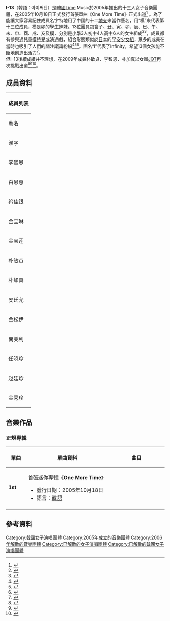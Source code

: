 {{藝人
| 姓名 = i-13
| 類型 = 組合
| 圖片 = 
| 圖片簡介 = 
| 圖片尺寸 = 
| 外文名 = 아이써틴
| 外文 = ko
| 國籍 = {{KOR}}
| 音樂類型 = [[韓國流行音樂|K-pop]]
| 職業 = [[歌手|歌手]]
| 出道地點 = {{KOR}}
| 出道作 = 《One More Time》<ref>{{cite web |url=https://music.bugs.co.kr/mv/23269 |title=아이서틴 One More Time Music Video |accessdate=2020-06-26 |archive-date=2020-06-26 |archive-url=https://web.archive.org/web/20200626123450/https://music.bugs.co.kr/mv/23269 |dead-url=no }}</ref>
| 出道日期 = 2005年
| 代表作 = 《One More Time》
| 活躍年代 = 2005年－2006年
| 唱片公司 = 
| 經紀公司 = 
| 相關團體 = 
| 網站 = 
| 現任成員 = 共13人
| 過往成員 = 
}}
'''I-13'''（韓語：아이써틴）是[[韓國|韓國]]Lime Music於2005年推出的十三人女子音樂團體，在2005年10月18日正式發行首張單曲《One More Time》正式出道<ref>{{cite web|title=13인조 여성그룹 ‘I-13’ 전격공개|url=http://news.khan.co.kr/kh_news/khan_art_view.html?artid=200510042059541&code=960802|accessdate=2020-06-26|archive-date=2020-06-29|archive-url=https://web.archive.org/web/20200629135548/http://news.khan.co.kr/kh_news/khan_art_view.html?artid=200510042059541&code=960802|dead-url=no}}</ref> 。為了能讓大家容易記住成員名字特地用了中國的十二[[地支|地支]]來當作藝名，用“模”來代表第十三位成員，模是卯的孿生妹妹。13位團員包含子、丑、寅、卯、辰、巳、午、未、申、酉、戌、亥及模，分別是[[小學|小學]]3人[[初中|初中]]4人[[高中|高中]]6人的女生組成<ref>{{cite web|title=
i-13, 멤버 별 소개..'누가 누구?'|url=
https://entertain.naver.com/read?oid=111&aid=0000019616|accessdate=
2020-06-26|archive-date=
2020-06-28|archive-url=
https://web.archive.org/web/20200628233414/https://entertain.naver.com/read?oid=111&aid=0000019616|dead-url=
no}}</ref><ref>{{cite web|title=i-13, "보아, 동방신기, 장동건, 원빈 얘기하며 뭉쳐요"|url=https://entertain.naver.com/read?oid=111&aid=0000019608|accessdate=2020-06-26|archive-date=2020-06-26|archive-url=https://web.archive.org/web/20200626123454/https://entertain.naver.com/read?oid=111&aid=0000019608|dead-url=no}}</ref>，成員都有參與過兒童[[模特兒|模特兒]]或演過戲，組合形態類似於[[日本|日本]]的[[早安少女組|早安少女組]]，眾多的成員在當時也吸引了人們的關注議論紛紛<ref>{{cite web|title=
13인조 여성그룹 최초 공개|url=
http://news.khan.co.kr/kh_news/khan_art_view.html?artid=200510041704011&code=960802|accessdate=
2020-06-26|archive-date=
2020-06-28|archive-url=
https://web.archive.org/web/20200628233607/http://news.khan.co.kr/kh_news/khan_art_view.html?artid=200510041704011&code=960802|dead-url=
no}}</ref><ref>{{cite web|title=
I-13, 12세에서 18세까지 13명의 예쁜 소녀들|url=
https://entertain.naver.com/read?oid=111&aid=0000019510|accessdate=
2020-06-26|archive-date=
2020-06-29|archive-url=
https://web.archive.org/web/20200629144552/https://entertain.naver.com/read?oid=111&aid=0000019510|dead-url=
no}}</ref><ref>{{cite web|title=
[대중음악]인해전술? 기획상품?…13인조 그룹 등장|url=
https://entertain.naver.com/read?oid=020&aid=0000319183|accessdate=
2020-06-26|archive-date=
2020-06-28|archive-url=
https://web.archive.org/web/20200628094822/https://entertain.naver.com/read?oid=020&aid=0000319183|dead-url=
no}}</ref>。團名“I”代表了Infinity，希望13個女孩能不斷地創造出活力<ref>{{cite web|title='열셋 요정' I-13, 끼로 뭉진 소녀들 '흥겨운 데뷔'|url=https://entertain.naver.com/read?oid=076&aid=0000014020|accessdate=2020-06-26|archive-date=2020-06-26|archive-url=https://web.archive.org/web/20200626123451/https://entertain.naver.com/read?oid=076&aid=0000014020|dead-url=no}}</ref>。<br>
但I-13後續成績并不理想，在2009年成員朴敏貞、李智恩、朴加真以女團[[JQT|JQT]]再次挑戰出道<ref>{{cite web|title=i-13 멤버 민정 가진 지은 올가을 걸그룹 컴백|url=https://www.newsen.com/news_view.php?uid=200906171625471002|accessdate=2020-06-26|archive-date=2020-06-26|archive-url=https://web.archive.org/web/20200626123454/https://www.newsen.com/news_view.php?uid=200906171625471002|dead-url=no}}</ref><ref>{{cite web|title=아이써틴 정예 멤버, 4인조 JQT로 가요계 데뷔|url=http://www.asiae.co.kr/news/view.htm?idxno=2009092510384564112|accessdate=2020-06-26|archive-date=2020-06-26|archive-url=https://web.archive.org/web/20200626123452/http://www.asiae.co.kr/news/view.htm?idxno=2009092510384564112|dead-url=no}}</ref><ref>{{cite web|title=신예걸그룹 JQT, 아이써틴 前멤버 포진|url=https://www.newsen.com/news_view.php?uid=200909251107151002|accessdate=2020-06-26|archive-date=2020-06-28|archive-url=https://web.archive.org/web/20200628235810/https://www.newsen.com/news_view.php?uid=200909251107151002|dead-url=no}}</ref>。

== 成員資料 ==
{| class="wikitable" style="text-align:center"
! colspan="8"|成員列表
|-
! colspan=3 |藝名
! rowspan=2 |國籍/出生日期
! rowspan=2 |代表
|-
! 漢字
! 諺文
! 羅馬拼音
|-
| 李智恩
| 이지은
| Lee Ji Eun
|{{KOR}}{{Birth date and age|1987|10|23}}
| 자(子)
|-
| 白恩惠
| 백은혜
| Baek Eun Hye
| {{KOR}}{{Birth date and age|1989|02|13}} 
| 축(丑)
|-
| 衿佳银
| 금가은
| Keum Ga Eun
|{{KOR}}{{Birth date and age|1989|3|25}}
| 인(寅)
|-
| 金宝琳
| 김보림
| Kim Bo Lim 
| {{KOR}}{{Birth date and age|1988|4|10}}
| 묘(卯)
|-
| 金宝莲
| 김보련
| Kim Bo Reom
| {{KOR}}{{Birth date and age|1988|4|10}}
| 모(模)
|-
| 朴敏贞
| 박민정
| Park Min Jung
|{{KOR}}{{Birth date and age|1990|2|3}}
| 진(辰)
|-
| 朴加真
| 박가진
| Park Ga Jin
| {{KOR}}{{Birth date and age|1990|1|10}}
| 사(巳)
|-
| 安廷允
| 안정윤
| Ahn Jung Yoon
| {{KOR}}{{Birth date and age|1991|4|7}}
| 오(午)
|-
| 金松伊
| 김송이
| Kim Song Yi
| {{KOR}}{{Birth date and age|1992|5|1}}
| 미(未)
|-
| 南美利
| 남미리
| Nam Mi Ri
| {{KOR}}{{Birth date and age|1992|8|19}} 
| 신(申)
|-
| 任晓珍
| 임효진
| Lim Hyo Jin
| {{KOR}}{{Birth date and age|1993|4|15}}
| 유(酉)
|-
| 赵廷珍
| 조연진
| Cho Yeon Jin
| {{KOR}}{{Birth date and age|1993|8|4}}
| 술(戌)
|-
| 金秀珍
| 김수진
| Kim Su Jin
| {{KOR}}{{Birth date and age|1993|10|27}}
| 해(亥)
|}

==音樂作品==
=== 正規專輯 ===
{| class="wikitable" style="text-align:center"
!width="60px"| 單曲
!width="350px"| 單曲資料
!width="250px"| 曲目

|- bgcolor="#F0F8FF"
| '''1st'''
|align="left"| 首張迷你專輯《'''One More Time'''》
* 發行日期：2005年10月18日
* 語言：[[韓語|韓語]]
|align="left" style="font-size: 85%;"|
{{hidden|曲目|
# '''One More Time'''
#  One More Time (Remix)
# 내사랑 울보
#  Sweet Love
# One More Time (Club ver.)}}
|-
|}

== 參考資料 ==
{{reflist}}

[[Category:韓國女子演唱團體|Category:韓國女子演唱團體]]
[[Category:2005年成立的音樂團體|Category:2005年成立的音樂團體]]
[[Category:2006年解散的音樂團體|Category:2006年解散的音樂團體]]
[[Category:已解散的女子演唱團體|Category:已解散的女子演唱團體]]
[[Category:已解散的韓國女子演唱團體|Category:已解散的韓國女子演唱團體]]